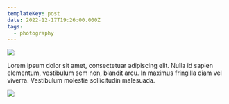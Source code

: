 ```yaml
---
templateKey: post
date: 2022-12-17T19:26:00.000Z
tags:
  - photography
---
```

![](../../static/assets/20221217-IMG_4038.jpg)

Lorem ipsum dolor sit amet, consectetuar adipiscing elit. Nulla id sapien elementum, vestibulum sem non, blandit arcu. In maximus fringilla diam vel viverra. Vestibulum molestie sollicitudin malesuada.

![](../../static/assets/20221217-IMG_4044.jpg)
